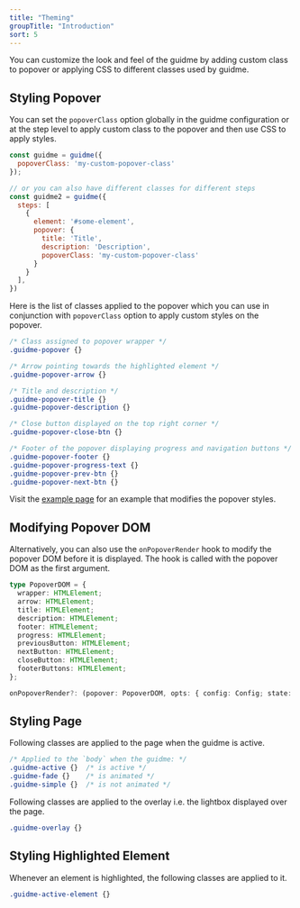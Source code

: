 ```yaml
---
title: "Theming"
groupTitle: "Introduction"
sort: 5
---
```


You can customize the look and feel of the guidme by adding custom class to popover or applying CSS to different classes used by guidme.

## Styling Popover

You can set the `popoverClass` option globally in the guidme configuration or at the step level to apply custom class to the popover and then use CSS to apply styles.

```js
const guidme = guidme({
  popoverClass: 'my-custom-popover-class'
});

// or you can also have different classes for different steps
const guidme2 = guidme({
  steps: [
    {
      element: '#some-element',
      popover: {
        title: 'Title',
        description: 'Description',
        popoverClass: 'my-custom-popover-class'
      }
    }
  ],
})
```

Here is the list of classes applied to the popover which you can use in conjunction with `popoverClass` option to apply custom styles on the popover.

```css
/* Class assigned to popover wrapper */
.guidme-popover {}

/* Arrow pointing towards the highlighted element */
.guidme-popover-arrow {}

/* Title and description */
.guidme-popover-title {}
.guidme-popover-description {}

/* Close button displayed on the top right corner */
.guidme-popover-close-btn {}

/* Footer of the popover displaying progress and navigation buttons */
.guidme-popover-footer {}
.guidme-popover-progress-text {}
.guidme-popover-prev-btn {}
.guidme-popover-next-btn {}
```

Visit the [example page](/docs/styling-popover) for an example that modifies the popover styles.

## Modifying Popover DOM

Alternatively, you can also use the `onPopoverRender` hook to modify the popover DOM before it is displayed. The hook is called with the popover DOM as the first argument.

```typescript
type PopoverDOM = {
  wrapper: HTMLElement;
  arrow: HTMLElement;
  title: HTMLElement;
  description: HTMLElement;
  footer: HTMLElement;
  progress: HTMLElement;
  previousButton: HTMLElement;
  nextButton: HTMLElement;
  closeButton: HTMLElement;
  footerButtons: HTMLElement;
};

onPopoverRender?: (popover: PopoverDOM, opts: { config: Config; state: State }) => void;
```

## Styling Page

Following classes are applied to the page when the guidme is active.

```css
/* Applied to the `body` when the guidme: */
.guidme-active {}  /* is active */
.guidme-fade {}    /* is animated */
.guidme-simple {}  /* is not animated */
```

Following classes are applied to the overlay i.e. the lightbox displayed over the page.

```css
.guidme-overlay {}
```

## Styling Highlighted Element

Whenever an element is highlighted, the following classes are applied to it.

```css
.guidme-active-element {}
```